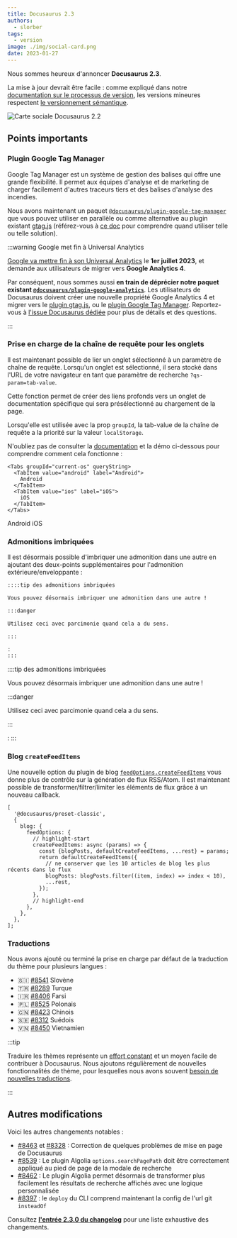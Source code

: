 ```yaml
---
title: Docusaurus 2.3
authors:
  - slorber
tags:
  - version
image: ./img/social-card.png
date: 2023-01-27
---
```


Nous sommes heureux d'annoncer **Docusaurus 2.3**.

La mise à jour devrait être facile : comme expliqué dans notre [documentation sur le processus de version](/community/release-process), les versions mineures respectent [le versionnement sémantique](https://semver.org/).

![Carte sociale Docusaurus 2.2](./img/social-card.png)

<!--truncate-->

## Points importants

### Plugin Google Tag Manager

Google Tag Manager est un système de gestion des balises qui offre une grande flexibilité. Il permet aux équipes d'analyse et de marketing de charger facilement d'autres traceurs tiers et des balises d'analyse des incendies.

Nous avons maintenant un paquet [`@docusaurus/plugin-google-tag-manager`](/docs/api/plugins/@docusaurus/plugin-google-tag-manager/) que vous pouvez utiliser en parallèle ou comme alternative au plugin existant [gtag.js](/docs/api/plugins/@docusaurus/plugin-google-gtag/) (référez-vous à [ce doc](https://support.google.com/tagmanager/answer/7582054) pour comprendre quand utiliser telle ou telle solution).

:::warning Google met fin à Universal Analytics

[Google va mettre fin à son Universal Analytics](https://blog.google/products/marketingplatform/analytics/prepare-for-future-with-google-analytics-4/) le **1er juillet 2023**, et demande aux utilisateurs de migrer vers **Google Analytics 4**.

Par conséquent, nous sommes aussi **en train de déprécier notre paquet existant [`@docusaurus/plugin-google-analytics`](/docs/api/plugins/@docusaurus/plugin-google-analytics)**. Les utilisateurs de Docusaurus doivent créer une nouvelle propriété Google Analytics 4 et migrer vers le [plugin gtag.js](/docs/api/plugins/@docusaurus/plugin-google-gtag/), ou le [plugin Google Tag Manager](/docs/api/plugins/@docusaurus/plugin-google-tag-manager/). Reportez-vous à [l'issue Docusaurus dédiée](https://github.com/facebook/docusaurus/issues/7221) pour plus de détails et des questions.

:::

### Prise en charge de la chaîne de requête pour les onglets

Il est maintenant possible de lier un onglet sélectionné à un paramètre de chaîne de requête. Lorsqu'un onglet est sélectionné, il sera stocké dans l'URL de votre navigateur en tant que paramètre de recherche `?qs-param=tab-value`.

Cette fonction permet de créer des liens profonds vers un onglet de documentation spécifique qui sera présélectionné au chargement de la page.

Lorsqu'elle est utilisée avec la prop `groupId`, la tab-value de la chaîne de requête a la priorité sur la valeur `localStorage`.

N'oubliez pas de consulter la [documentation](/docs/markdown-features/tabs#query-string) et la démo ci-dessous pour comprendre comment cela fonctionne :


```tsx
<Tabs groupId="current-os" queryString>
  <TabItem value="android" label="Android">
    Android
  </TabItem>
  <TabItem value="ios" label="iOS">
    iOS
  </TabItem>
</Tabs>
```

<BrowserWindow>
  <Tabs groupId="current-os" queryString>
    <TabItem value="android" label="Android">
      Android
    </TabItem>
    <TabItem value="ios" label="iOS">
      iOS
    </TabItem>
  </Tabs>
</BrowserWindow>

### Admonitions imbriquées

Il est désormais possible d'imbriquer une admonition dans une autre en ajoutant des deux-points supplémentaires pour l'admonition extérieure/enveloppante :

```md
::::tip des admonitions imbriquées

Vous pouvez désormais imbriquer une admonition dans une autre !

:::danger

Utilisez ceci avec parcimonie quand cela a du sens.

:::  

:
:::
```

::::tip des admonitions imbriquées

Vous pouvez désormais imbriquer une admonition dans une autre !

:::danger

Utilisez ceci avec parcimonie quand cela a du sens.

:::

:
:::

### Blog `createFeedItems`

Une nouvelle option du plugin de blog [`feedOptions.createFeedItems`](/docs/api/plugins/@docusaurus/plugin-content-blog/#CreateFeedItemsFn) vous donne plus de contrôle sur la génération de flux RSS/Atom. Il est maintenant possible de transformer/filtrer/limiter les éléments de flux grâce à un nouveau callback.

```tsx title="docusaurus.config.js"
[
  '@docusaurus/preset-classic',
  {
    blog: {
      feedOptions: {
        // highlight-start
        createFeedItems: async (params) => {
          const {blogPosts, defaultCreateFeedItems, ...rest} = params;
          return defaultCreateFeedItems({
            // ne conserver que les 10 articles de blog les plus récents dans le flux
            blogPosts: blogPosts.filter((item, index) => index < 10),
            ...rest,
          });
        },
        // highlight-end
      },
    },
  },
];
```

### Traductions

Nous avons ajouté ou terminé la prise en charge par défaut de la traduction du thème pour plusieurs langues :

- 🇸🇮 [#8541](https://github.com/facebook/docusaurus/pull/8541) Slovène
- 🇹🇷 [#8289](https://github.com/facebook/docusaurus/pull/8289) Turque
- 🇮🇷 [#8406](https://github.com/facebook/docusaurus/pull/8406) Farsi
- 🇵🇱 [#8525](https://github.com/facebook/docusaurus/pull/8525) Polonais
- 🇨🇳 [#8423](https://github.com/facebook/docusaurus/pull/8423) Chinois
- 🇸🇪 [#8312](https://github.com/facebook/docusaurus/pull/8312) Suédois
- 🇻🇳 [#8450](https://github.com/facebook/docusaurus/pull/8450) Vietnamien

:::tip

Traduire les thèmes représente un [effort constant](https://github.com/facebook/docusaurus/issues/3526) et un moyen facile de contribuer à Docusaurus. Nous ajoutons régulièrement de nouvelles fonctionnalités de thème, pour lesquelles nous avons souvent [besoin de nouvelles traductions](https://github.com/facebook/docusaurus/issues/3526).

:::

## Autres modifications

Voici les autres changements notables :

- [#8463](https://github.com/facebook/docusaurus/pull/8463) et [#8328](https://github.com/facebook/docusaurus/pull/8328) : Correction de quelques problèmes de mise en page de Docusaurus
- [#8539](https://github.com/facebook/docusaurus/pull/8539) : Le plugin Algolia `options.searchPagePath` doit être correctement appliqué au pied de page de la modale de recherche
- [#8462](https://github.com/facebook/docusaurus/pull/8462) : Le plugin Algolia permet désormais de transformer plus facilement les résultats de recherche affichés avec une logique personnalisée
- [#8397](https://github.com/facebook/docusaurus/pull/8397) : le `deploy` du CLI comprend maintenant la config de l'url git `insteadOf`

Consultez **[l'entrée 2.3.0 du changelog](/changelog/2.3.0)** pour une liste exhaustive des changements.
